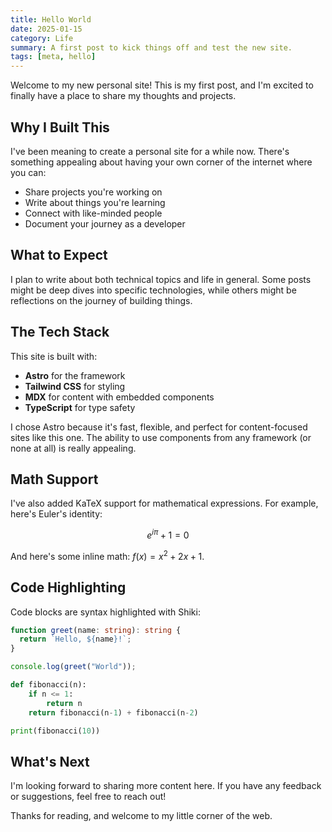 ```yaml
---
title: Hello World
date: 2025-01-15
category: Life
summary: A first post to kick things off and test the new site.
tags: [meta, hello]
---
```


Welcome to my new personal site! This is my first post, and I'm excited to finally have a place to share my thoughts and projects.

## Why I Built This

I've been meaning to create a personal site for a while now. There's something appealing about having your own corner of the internet where you can:

- Share projects you're working on
- Write about things you're learning
- Connect with like-minded people
- Document your journey as a developer

## What to Expect

I plan to write about both technical topics and life in general. Some posts might be deep dives into specific technologies, while others might be reflections on the journey of building things.

## The Tech Stack

This site is built with:

- **Astro** for the framework
- **Tailwind CSS** for styling  
- **MDX** for content with embedded components
- **TypeScript** for type safety

I chose Astro because it's fast, flexible, and perfect for content-focused sites like this one. The ability to use components from any framework (or none at all) is really appealing.

## Math Support

I've also added KaTeX support for mathematical expressions. For example, here's Euler's identity:

$$e^{i\pi} + 1 = 0$$

And here's some inline math: $f(x) = x^2 + 2x + 1$.

## Code Highlighting

Code blocks are syntax highlighted with Shiki:

```typescript
function greet(name: string): string {
  return `Hello, ${name}!`;
}

console.log(greet("World"));
```

```python
def fibonacci(n):
    if n <= 1:
        return n
    return fibonacci(n-1) + fibonacci(n-2)

print(fibonacci(10))
```

## What's Next

I'm looking forward to sharing more content here. If you have any feedback or suggestions, feel free to reach out!

Thanks for reading, and welcome to my little corner of the web.

